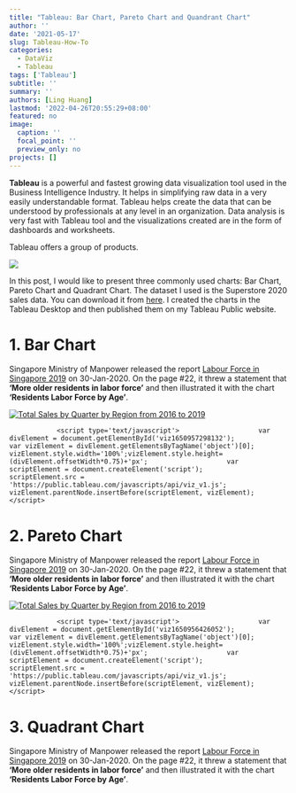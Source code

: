 ```yaml
---
title: "Tableau: Bar Chart, Pareto Chart and Quandrant Chart"
author: ''
date: '2021-05-17'
slug: Tableau-How-To
categories:
  - DataViz
  - Tableau
tags: ['Tableau']
subtitle: ''
summary: ''
authors: [Ling Huang]
lastmod: '2022-04-26T20:55:29+08:00'
featured: no
image:
  caption: ''
  focal_point: ''
  preview_only: no
projects: []
---
```


**Tableau** is a powerful and fastest growing data visualization tool used in the Business Intelligence Industry. It helps in simplifying raw data in a very easily understandable format. Tableau helps create the data that can be understood by professionals at any level in an organization. Data analysis is very fast with Tableau tool and the visualizations created are in the form of dashboards and worksheets.

Tableau offers a group of products.

![](TableauProductSuite.png)


In this post, I would like to present three commonly used charts: Bar Chart, Pareto Chart and Quadrant Chart. The dataset I used is the Superstore 2020 sales data. You can download it from [here](./Superstore2020.xls). I created the charts in the Tableau Desktop and then published them on my Tableau Public website.

# 1. Bar Chart

Singapore Ministry of Manpower released the report [Labour Force in Singapore 2019](https://stats.mom.gov.sg/Pages/Labour-Force-In-Singapore-2019.aspx) on 30-Jan-2020. On the page #22, it threw a statement that **'More older residents in labor force'** and then illustrated it with the chart **'Residents Labor Force by Age'**.

<div class='tableauPlaceholder' id='viz1650957298132' style='position: relative'><noscript><a href='#'><img alt='Total Sales by Quarter by Region from 2016 to 2019 ' src='https:&#47;&#47;public.tableau.com&#47;static&#47;images&#47;To&#47;TotalSalesbyQuarterbyRegion&#47;AverageByRegion&#47;1_rss.png' style='border: none' /></a></noscript><object class='tableauViz'  style='display:none;'><param name='host_url' value='https%3A%2F%2Fpublic.tableau.com%2F' /> <param name='embed_code_version' value='3' /> <param name='site_root' value='' /><param name='name' value='TotalSalesbyQuarterbyRegion&#47;AverageByRegion' /><param name='tabs' value='no' /><param name='toolbar' value='yes' /><param name='static_image' value='https:&#47;&#47;public.tableau.com&#47;static&#47;images&#47;To&#47;TotalSalesbyQuarterbyRegion&#47;AverageByRegion&#47;1.png' /> <param name='animate_transition' value='yes' /><param name='display_static_image' value='yes' /><param name='display_spinner' value='yes' /><param name='display_overlay' value='yes' /><param name='display_count' value='yes' /><param name='language' value='en-US' /></object></div>                <script type='text/javascript'>                    var divElement = document.getElementById('viz1650957298132');                    var vizElement = divElement.getElementsByTagName('object')[0];                    vizElement.style.width='100%';vizElement.style.height=(divElement.offsetWidth*0.75)+'px';                    var scriptElement = document.createElement('script');                    scriptElement.src = 'https://public.tableau.com/javascripts/api/viz_v1.js';                    vizElement.parentNode.insertBefore(scriptElement, vizElement);                </script>



# 2. Pareto Chart

Singapore Ministry of Manpower released the report [Labour Force in Singapore 2019](https://stats.mom.gov.sg/Pages/Labour-Force-In-Singapore-2019.aspx) on 30-Jan-2020. On the page #22, it threw a statement that **'More older residents in labor force'** and then illustrated it with the chart **'Residents Labor Force by Age'**.

<div class='tableauPlaceholder' id='viz1650956426052' style='position: relative'><noscript><a href='#'><img alt='Total Sales by Quarter by Region from 2016 to 2019 ' src='https:&#47;&#47;public.tableau.com&#47;static&#47;images&#47;To&#47;TotalSalesbyQuarterbyRegion&#47;AverageByRegion&#47;1_rss.png' style='border: none' /></a></noscript><object class='tableauViz'  style='display:none;'><param name='host_url' value='https%3A%2F%2Fpublic.tableau.com%2F' /> <param name='embed_code_version' value='3' /> <param name='site_root' value='' /><param name='name' value='TotalSalesbyQuarterbyRegion&#47;AverageByRegion' /><param name='tabs' value='no' /><param name='toolbar' value='yes' /><param name='static_image' value='https:&#47;&#47;public.tableau.com&#47;static&#47;images&#47;To&#47;TotalSalesbyQuarterbyRegion&#47;AverageByRegion&#47;1.png' /> <param name='animate_transition' value='yes' /><param name='display_static_image' value='yes' /><param name='display_spinner' value='yes' /><param name='display_overlay' value='yes' /><param name='display_count' value='yes' /><param name='language' value='en-US' /></object></div>                <script type='text/javascript'>                    var divElement = document.getElementById('viz1650956426052');                    var vizElement = divElement.getElementsByTagName('object')[0];                    vizElement.style.width='100%';vizElement.style.height=(divElement.offsetWidth*0.75)+'px';                    var scriptElement = document.createElement('script');                    scriptElement.src = 'https://public.tableau.com/javascripts/api/viz_v1.js';                    vizElement.parentNode.insertBefore(scriptElement, vizElement);                </script>


# 3. Quadrant Chart  

Singapore Ministry of Manpower released the report [Labour Force in Singapore 2019](https://stats.mom.gov.sg/Pages/Labour-Force-In-Singapore-2019.aspx) on 30-Jan-2020. On the page #22, it threw a statement that **'More older residents in labor force'** and then illustrated it with the chart **'Residents Labor Force by Age'**.



